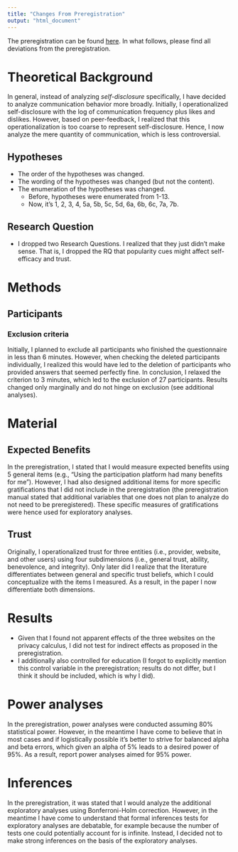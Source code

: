 ```yaml
---
title: "Changes From Preregistration"
output: "html_document"
---
```


The preregistration can be found [here](https://osf.io/a6tzc/?view_only=5d0ef9fe5e1745878cd1b19273cdf859). In what follows, please find all deviations from the preregistration.

# Theoretical Background

In general, instead of analyzing _self-disclosure_ specifically, I have decided to analyze communication behavior more broadly. Initially, I operationalized self-disclosure with the log of communication frequency plus likes and dislikes. However, based on peer-feedback, I realized that this operationalization is too coarse to represent self-disclosure. Hence, I now analyze the mere quantity of communication, which is less controversial.

## Hypotheses

 -	The order of the hypotheses was changed.
 -	The wording of the hypotheses was changed (but not the content).
 -  The enumeration of the hypotheses was changed. 
    - Before, hypotheses were enumerated from 1-13.
    - Now, it's 1, 2, 3, 4, 5a, 5b, 5c, 5d, 6a, 6b, 6c, 7a, 7b.

## Research Question

 -  I dropped two Research Questions. I realized that they just didn't make sense. That is, I dropped the RQ that popularity cues might affect self-efficacy and trust.

# Methods
## Participants
### Exclusion criteria

Initially, I planned to exclude all participants who finished the questionnaire in less than 6 minutes. However, when checking the deleted participants individually, I realized this would have led to the deletion of participants who provided answers that seemed perfectly fine. In conclusion, I relaxed the criterion to 3 minutes, which led to the exclusion of 27 participants. Results changed only marginally and do not hinge on exclusion (see additional analyses).

# Material
## Expected Benefits

In the preregistration, I stated that I would measure expected benefits using 5 general items (e.g., “Using the participation platform had many benefits for me”). However, I had also designed additional items for more specific gratifications that I did not include in the preregistration (the preregistration manual stated that additional variables that one does not plan to analyze do not need to be preregistered). These specific measures of gratifications were hence used for exploratory analyses.

## Trust

Originally, I operationalized trust for three entities (i.e., provider, website, and other users) using four subdimensions (i.e., general trust, ability, benevolence, and integrity). Only later did I realize that the literature differentiates between general and specific trust beliefs, which I could conceptualize with the items I measured. As a result, in the paper I now differentiate both dimensions.

# Results

- Given that I found not apparent effects of the three websites on the privacy calculus, I did not test for indirect effects as proposed in the preregistration. 
- I additionally also controlled for education (I forgot to explicitly mention this control variable in the preregistration; results do not differ, but I think it should be included, which is why I did).

# Power analyses

In the preregistration, power analyses were conducted assuming 80% statistical power. However, in the meantime I have come to believe that in most cases and if logistically possible it's better to strive for balanced alpha and beta errors, which given an alpha of 5% leads to a desired power of 95%. As a result, report power analyses aimed for 95% power.

# Inferences

In the preregistration, it was stated that I would analyze the additional exploratory analyses using Bonferroni-Holm correction. However, in the meantime I have come to understand that formal inferences tests for exploratory analyses are debatable, for example because the number of tests one could potentially account for is infinite. Instead, I decided not to make strong inferences on the basis of the exploratory analyses.